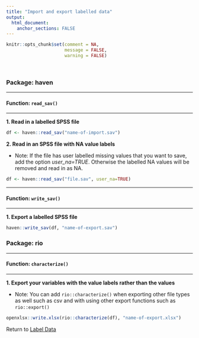 ```yaml
---
title: "Import and export labelled data"
output: 
  html_document:
    anchor_sections: FALSE
---
```


```r
knitr::opts_chunk$set(comment = NA,
                      message = FALSE,
                      warning = FALSE)
```

<br>


### Package: haven

---

#### Function: `read_sav()`

---

**1\. Read in a labelled SPSS file**

```r

df <- haven::read_sav("name-of-import.sav")

```


**2\. Read in an SPSS file with NA value labels**

* Note: If the file has user labelled missing values that you want to save, add the option *user_na=TRUE*. Otherwise the labelled NA values will be removed and read in as NA.

```r

df <- haven::read_sav("file.sav", user_na=TRUE)

```


---

#### Function: `write_sav()`

---

**1\. Export a labelled SPSS file**

```r

haven::write_sav(df, "name-of-export.sav")

```


### Package: rio

---

#### Function: `characterize()`

---

**1\. Export your variables with the value labels rather than the values**

* Note: You can add `rio::characterize()` when exporting other file types as well such as csv and with using other export functions such as `rio::export()`

```r

openxlsx::write.xlsx(rio::characterize(df), "name-of-export.xlsx")

```


Return to [Label Data](https://github.com/Cghlewis/data-wrangling-functions/wiki/Label Data)